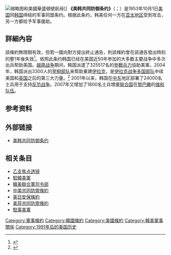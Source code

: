 {{Infobox Treaty
|name                = 美韓共同防禦條約
|long_name           =
|image               =The Sigining ceremony of the ROK-U.S. Mutual Defense Agreement.png
|image_width         =
|caption             = 簽署大會
|type                = 軍事同盟
|date_drafted        =
|date_signed         = 1953年10月1日
|location_signed     = {{USA}}[[华盛顿特区|华盛顿特区]]
|date_sealed         =
|date_effective      = 1954年11月18日
|condition_effective =
|date_expiration     =
|signatories         =
|parties             = {{ROK}}<hr>{{flag|USA}}
|ratifiers           =
|depositor           =
|citations           = 
|languages           = [[英語|英語]]<hr>[[韓語|韓語]]
|wikisource          =
}}
[[File:US_Navy_091013-N-2757S-080_The_aircraft_carrier_USS_George_Washington_(CVN_73)_and_the_Republic_of_Korea_navy_Aegis_destroyer_Sejong_the_Great_(DDG_KDX_991)_are_underway_in_the_Yellow_Sea.jpg|缩略图]]和美國華盛頓號航母]]
'''《美韩共同防御条约》'''（{{lang-ko|대한민국과 미합중국간의 상호방위조약}}；{{lang-en|Mutual Defense Treaty Between the United States and the Republic of Korea}}）是1953年10月1日[[美国|美国]]同[[韩国|韩国]]缔结的军事同盟条约。根据此条约，韩美任何一方在[[亚太地区|亚太地区]]受到攻击，另一方都给予军事援助。

== 詳細內容 ==
該條約無限期有效，但若一國向對方提出終止通告，則該條約會在該通告發出時刻的整1年後失效<ref>{{cite news|url=http://avalon.law.yale.edu/20th_century/kor001.asp|publisher=Yale Law School|title=Mutual Defense Treaty Between the United States and the Republic of Korea; October 1, 1953|accessdate=2014-10-11|archive-date=2016-08-07|archive-url=https://web.archive.org/web/20160807165304/http://avalon.law.yale.edu/20th_century/kor001.asp|dead-url=no}}</ref>。依照此条约韩国已经在美国近50年参加的大多数主要战争中多次出兵帮助美国。[[越南战争|越南战争]]期间，韩国派遣了325517名的[[韓國出兵越南|參戰兵力]]協助美軍。2004年，韩国派出3300人的[[宰桐部队|宰桐部队]]来帮助重建[[伊拉克|伊拉克]]，是[[伊拉克战争多国部队|伊拉克战争多国部队]]中续美国和[[英国|英国]]之后的第三大力量。<ref>{{cite web|url=http://www.army.mil.kr:7081/zaytun2/english/index.jsp|title=Zaytun Division official website|accessdate=February 17, 2009}}{{dead link|date=2018年1月 |bot=InternetArchiveBot |fix-attempted=yes }}</ref> 2001年以来，韩国在[[中东|中东]]地区部署了24000名士兵用于支持[[反恐战争|反恐战争]]。2007年又增加了1800名士兵增援[[联合国|联合国]]在[[黎巴嫩|黎巴嫩]]的[[联合国维持和平部队|维和队伍]]。

== 参考资料 ==
{{reflist}}

== 外部链接 ==
* [http://avalon.law.yale.edu/20th_century/kor001.asp 美韩共同防御条约] {{Wayback|url=http://avalon.law.yale.edu/20th_century/kor001.asp |date=20160807165304 }}
== 相关条目 ==
*[[乙支焦点透镜|乙支焦点透镜]]
*[[駐韓美軍|駐韓美軍]]
*[[韓美聯合軍司令部|韓美聯合軍司令部]]
*[[中美共同防禦條約|中美共同防禦條約]]
*[[美日安保條約|美日安保條約]]
*[[美菲共同防禦條約|美菲共同防禦條約]]
*[[駐臺美軍|駐臺美軍]]
[[Category:軍事條約|Category:軍事條約]]
[[Category:韓國條約|Category:韓國條約]]
[[Category:美國條約|Category:美國條約]]
[[Category:韓美軍事關係|Category:韓美軍事關係]]
[[Category:1991年后的美国历史|Category:1991年后的美国历史]]